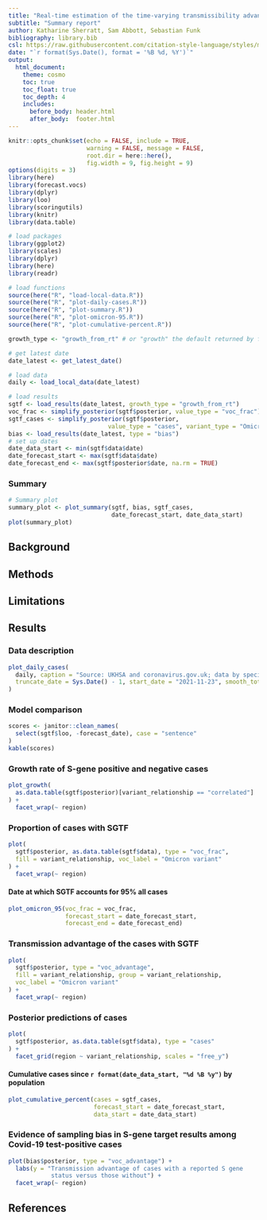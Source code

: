 ```yaml
---
title: "Real-time estimation of the time-varying transmissibility advantage of Omicron in England using S-Gene Target Status as a Proxy"
subtitle: "Summary report"
author: Katharine Sherratt, Sam Abbott, Sebastian Funk
bibliography: library.bib
csl: https://raw.githubusercontent.com/citation-style-language/styles/master/apa-numeric-superscript-brackets.csl
date: "`r format(Sys.Date(), format = '%B %d, %Y')`"
output:
  html_document:
    theme: cosmo
    toc: true
    toc_float: true
    toc_depth: 4
    includes:
      before_body: header.html
      after_body:  footer.html
---
```


```r
knitr::opts_chunk$set(echo = FALSE, include = TRUE, 
                      warning = FALSE, message = FALSE,
                      root.dir = here::here(),
                      fig.width = 9, fig.height = 9)
options(digits = 3)
library(here)
library(forecast.vocs)
library(dplyr)
library(loo)
library(scoringutils)
library(knitr)
library(data.table)
```

```r
# load packages
library(ggplot2)
library(scales)
library(dplyr)
library(here)
library(readr)

# load functions
source(here("R", "load-local-data.R"))
source(here("R", "plot-daily-cases.R"))
source(here("R", "plot-summary.R"))
source(here("R", "plot-omicron-95.R"))
source(here("R", "plot-cumulative-percent.R"))

growth_type <- "growth_from_rt" # or "growth" the default returned by forecast.vocs

# get latest date
date_latest <- get_latest_date()

# load data
daily <- load_local_data(date_latest)

# load results
sgtf <- load_results(date_latest, growth_type = "growth_from_rt")
voc_frac <- simplify_posterior(sgtf$posterior, value_type = "voc_frac") 
sgtf_cases <- simplify_posterior(sgtf$posterior, 
                            value_type = "cases", variant_type = "Omicron")
bias <- load_results(date_latest, type = "bias")
# set up dates
date_data_start <- min(sgtf$data$date)
date_forecast_start <- max(sgtf$data$date)
date_forecast_end <- max(sgtf$posterior$date, na.rm = TRUE)
```
### Summary

```r
# Summary plot
summary_plot <- plot_summary(sgtf, bias, sgtf_cases, 
                             date_forecast_start, date_data_start)
plot(summary_plot)
```

## Background

## Methods

## Limitations

## Results 

### Data description

```r
plot_daily_cases(
  daily, caption = "Source: UKHSA and coronavirus.gov.uk; data by specimen date",
  truncate_date = Sys.Date() - 1, start_date = "2021-11-23", smooth_total = TRUE
)
```

### Model comparison

```r
scores <- janitor::clean_names(
  select(sgtf$loo, -forecast_date), case = "sentence"
)
kable(scores)
```

### Growth rate of S-gene positive and negative cases

```r
plot_growth(
  as.data.table(sgtf$posterior)[variant_relationship == "correlated"]
) +
  facet_wrap(~ region)
```

### Proportion of cases with SGTF

```r
plot(
  sgtf$posterior, as.data.table(sgtf$data), type = "voc_frac",
  fill = variant_relationship, voc_label = "Omicron variant"
) +
  facet_wrap(~ region)
```

#### Date at which SGTF accounts for 95% all cases
```r
plot_omicron_95(voc_frac = voc_frac, 
                forecast_start = date_forecast_start, 
                forecast_end = date_forecast_end)
```

### Transmission advantage of the cases with SGTF


```r
plot(
  sgtf$posterior, type = "voc_advantage",
  fill = variant_relationship, group = variant_relationship,
  voc_label = "Omicron variant"
) +
  facet_wrap(~ region)
```

### Posterior predictions of cases

```r
plot(
  sgtf$posterior, as.data.table(sgtf$data), type = "cases"
) +
  facet_grid(region ~ variant_relationship, scales = "free_y")
```
#### Cumulative cases since `r format(date_data_start, "%d %B %y")` by population
```r
plot_cumulative_percent(cases = sgtf_cases, 
                        forecast_start = date_forecast_start,
                        data_start = date_data_start)
```

### Evidence of sampling bias in S-gene target results among Covid-19 test-positive cases

```r
plot(bias$posterior, type = "voc_advantage") +
  labs(y = "Transmission advantage of cases with a reported S gene
            status versus those without") +
  facet_wrap(~ region)
```

## References
